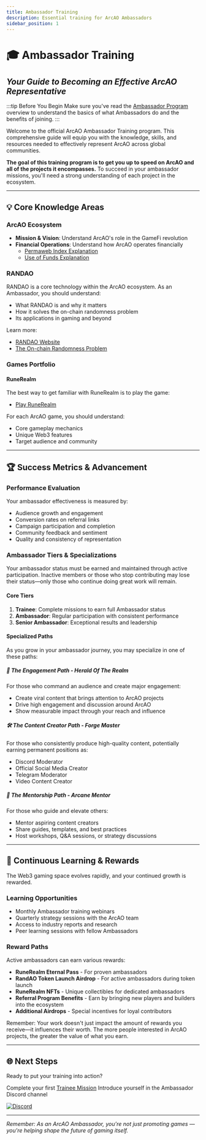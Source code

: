 ```yaml
---
title: Ambassador Training
description: Essential training for ArcAO Ambassadors
sidebar_position: 1
---
```


# 🎓 Ambassador Training
## *Your Guide to Becoming an Effective ArcAO Representative*

:::tip Before You Begin
Make sure you've read the [Ambassador Program](../ambassador-program) overview to understand the basics of what Ambassadors do and the benefits of joining.
:::

Welcome to the official ArcAO Ambassador Training program. This comprehensive guide will equip you with the knowledge, skills, and resources needed to effectively represent ArcAO across global communities.

**The goal of this training program is to get you up to speed on ArcAO and all of the projects it encompasses.** To succeed in your ambassador missions, you'll need a strong understanding of each project in the ecosystem.

---

## 💡 Core Knowledge Areas

### ArcAO Ecosystem

- **Mission & Vision**: Understand ArcAO's role in the GameFi revolution
- **Financial Operations**: Understand how ArcAO operates financially
  - <a href={ARCAO.permawebIndexExplanation} target="_blank">Permaweb Index Explanation</a>
  - <a href={ARCAO.useOfFundsExplanation} target="_blank">Use of Funds Explanation</a>

### RANDAO

RANDAO is a core technology within the ArcAO ecosystem. As an Ambassador, you should understand:

- What RANDAO is and why it matters
- How it solves the on-chain randomness problem
- Its applications in gaming and beyond

Learn more:
- <a href={ARCAO.website} target="_blank">RANDAO Website</a>
- <a href={ARCAO.theOnchainRandomnessProblem} target="_blank">The On-chain Randomness Problem</a>

### Games Portfolio

#### RuneRealm

The best way to get familiar with RuneRealm is to play the game:
- <a href={RUNEREALM.gameSite} target="_blank">Play RuneRealm</a>

For each ArcAO game, you should understand:
- Core gameplay mechanics
- Unique Web3 features
- Target audience and community

---

## 🏆 Success Metrics & Advancement

### Performance Evaluation

Your ambassador effectiveness is measured by:
- Audience growth and engagement
- Conversion rates on referral links
- Campaign participation and completion
- Community feedback and sentiment
- Quality and consistency of representation

### Ambassador Tiers & Specializations

Your ambassador status must be earned and maintained through active participation. Inactive members or those who stop contributing may lose their status—only those who continue doing great work will remain.

#### Core Tiers
1. **Trainee**: Complete missions to earn full Ambassador status
2. **Ambassador**: Regular participation with consistent performance
3. **Senior Ambassador**: Exceptional results and leadership

#### Specialized Paths
As you grow in your ambassador journey, you may specialize in one of these paths:

##### 📢 The Engagement Path - Herald Of The Realm
For those who command an audience and create major engagement:
- Create viral content that brings attention to ArcAO projects
- Drive high engagement and discussion around ArcAO
- Show measurable impact through your reach and influence

##### 🛠️ The Content Creator Path - Forge Master
For those who consistently produce high-quality content, potentially earning permanent positions as:
- Discord Moderator
- Official Social Media Creator
- Telegram Moderator
- Video Content Creator

##### 📖 The Mentorship Path - Arcane Mentor
For those who guide and elevate others:
- Mentor aspiring content creators
- Share guides, templates, and best practices
- Host workshops, Q&A sessions, or strategy discussions

---

## 🔄 Continuous Learning & Rewards

The Web3 gaming space evolves rapidly, and your continued growth is rewarded.

### Learning Opportunities
- Monthly Ambassador training webinars
- Quarterly strategy sessions with the ArcAO team
- Access to industry reports and research
- Peer learning sessions with fellow Ambassadors

### Reward Paths
Active ambassadors can earn various rewards:
- **RuneRealm Eternal Pass** - For proven ambassadors
- **RandAO Token Launch Airdrop** - For active ambassadors during token launch
- **RuneRealm NFTs** - Unique collectibles for dedicated ambassadors
- **Referral Program Benefits** - Earn by bringing new players and builders into the ecosystem
- **Additional Airdrops** - Special incentives for loyal contributors

Remember: Your work doesn't just impact the amount of rewards you receive—it influences their worth. The more people interested in ArcAO projects, the greater the value of what you earn.

---

## 🌐 Next Steps

Ready to put your training into action?

Complete your first [Trainee Mission](./mission-1)
Introduce yourself in the Ambassador Discord channel

<a href={ARCAO.discord} target="_blank">
  <img
    alt="Discord"
    src="https://img.shields.io/badge/Discord-Ambassador%20Channel-5865F2?style=for-the-badge&logo=discord"
  />
</a>

---

*Remember: As an ArcAO Ambassador, you're not just promoting games — you're helping shape the future of gaming itself.*
